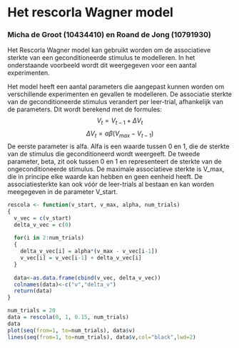 # Het rescorla Wagner model

### Micha de Groot (10434410) en Roand de Jong (10791930)

Het Rescorla Wagner model kan gebruikt worden om de associatieve sterkte van een geconditioneerde stimulus te modelleren. In het onderstaande voorbeeld wordt dit weergegeven voor een aantal experimenten.

Het model heeft een aantal parameters die aangepast kunnen worden om verschillende experimenten en gevallen te modelleren. De associatie sterkte van de geconditioneerde stimulus verandert per leer-trial, afhankelijk van de parameters. Dit wordt berekend met de formules:
$$V_t = V_{t-1} + \Delta V_t $$
$$ \Delta V_t = \alpha \beta (V_{max} - V_{t-1})$$
De eerste parameter is alfa. Alfa is een waarde tussen 0 en 1, die de sterkte van de stimulus die geconditioneerd wordt weergeeft. De tweede parameter, beta, zit ook tussen 0 en 1 en representeert de sterkte van de ongeconditioneerde stimulus.
De maximale associatieve sterkte is V_max, die in principe elke waarde kan hebben en geen eenheid heeft. De associatiesterkte kan ook vóór de leer-trials al bestaan en kan worden meegegeven in de parameter V_start.

```r
rescola <- function(v_start, v_max, alpha, num_trials)
{
  v_vec = c(v_start)
  delta_v_vec = c(0)
  
  for(i in 2:num_trials)
  {
    delta_v_vec[i] = alpha*(v_max - v_vec[i-1])
    v_vec[i] = v_vec[i-1] + delta_v_vec[i]
  }
  
  data<-as.data.frame(cbind(v_vec, delta_v_vec))
  colnames(data)<-c("v","delta_v")
  return(data)
}

num_trials = 20
data = rescola(0, 1, 0.15, num_trials)
data
plot(seq(from=1, to=num_trials), data$v)
lines(seq(from=1, to=num_trials), data$v,col="black",lwd=2)
```


